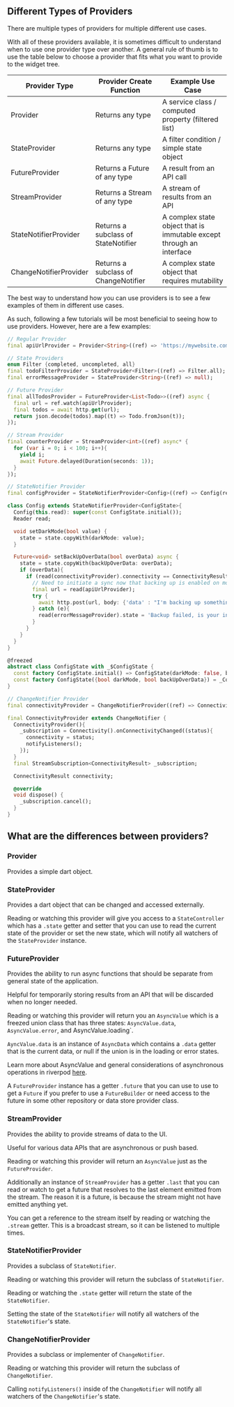 ## Different Types of Providers

There are multiple types of providers for multiple different use cases.

With all of these providers available, it is sometimes difficult to understand when to use one provider type over another.
A general rule of thumb is to use the table below to choose a provider that fits what you want to provide to the widget tree.

| Provider Type          | Provider Create Function             | Example Use Case                                                     |
| ---------------------- | ------------------------------------ | -------------------------------------------------------------------- |
| Provider               | Returns any type                     | A service class / computed property (filtered list)                  |
| StateProvider          | Returns any type                     | A filter condition / simple state object                             |
| FutureProvider         | Returns a Future of any type         | A result from an API call                                            |
| StreamProvider         | Returns a Stream of any type         | A stream of results from an API                                      |
| StateNotifierProvider  | Returns a subclass of StateNotifier  | A complex state object that is immutable except through an interface |
| ChangeNotifierProvider | Returns a subclass of ChangeNotifier | A complex state object that requires mutability                      |

The best way to understand how you can use providers is to see a few examples of them in different use cases.

As such, following a few tutorials will be most beneficial to seeing how to use providers. However, here are a few examples:

```dart
// Regular Provider
final apiUrlProvider = Provider<String>((ref) => 'https://mywebsite.com');

// State Providers
enum Filter {completed, uncompleted, all}
final todoFilterProvider = StateProvider<Filter>((ref) => Filter.all);
final errorMessageProvider = StateProvider<String>((ref) => null);

// Future Provider
final allTodosProvider = FutureProvider<List<Todo>>((ref) async {
  final url = ref.watch(apiUrlProvider);
  final todos = await http.get(url);
  return json.decode(todos).map((t) => Todo.fromJson(t));
});

// Stream Provider
final counterProvider = StreamProvider<int>((ref) async* {
  for (var i = 0; i < 100; i++){
    yield i;
    await Future.delayed(Duration(seconds: 1));
  }
});

// StateNotifier Provider
final configProvider = StateNotifierProvider<Config>((ref) => Config(ref.read));

class Config extends StateNotifierProvider<ConfigState>{
  Config(this.read): super(const ConfigState.initial());
  Reader read;

  void setDarkMode(bool value) {
    state = state.copyWith(darkMode: value);
  }

  Future<void> setBackUpOverData(bool overData) async {
    state = state.copyWith(backUpOverData: overData);
    if (overData){
      if (read(connectivityProvider).connectivity == ConnectivityResult.mobile){
        // Need to initiate a sync now that backing up is enabled on mobile network
        final url = read(apiUrlProvider);
        try {
          await http.post(url, body: {'data' : "I'm backing up something"});
        } catch (e){
          read(errorMessageProvider).state = 'Backup failed, is your internet enabled?';
        }
      }
    }
  }
}

@freezed
abstract class ConfigState with _$ConfigState {
  const factory ConfigState.initial() => ConfigState(darkMode: false, backUpOverData: false);
  const factory ConfigState({bool darkMode, bool backUpOverData}) = _ConfigState;
}

// ChangeNotifier Provider
final connectivityProvider = ChangeNotifierProvider((ref) => ConnectivityProvider());

final ConnectivityProvider extends ChangeNotifier {
  ConnectivityProvider(){
    _subscription = Connectivity().onConnectivityChanged((status){
      connectivity = status;
      notifyListeners();
    });
  }
  final StreamSubscription<ConnectivityResult> _subscription;

  ConnectivityResult connectivity;

  @override
  void dispose() {
    _subscription.cancel();
  }
}

```

## What are the differences between providers?

### Provider

Provides a simple dart object.

### StateProvider

Provides a dart object that can be changed and accessed externally.

Reading or watching this provider will give you access to a `StateController`
which has a `.state` getter and setter that you can use to read the current state of the
provider or set the new state, which will notify all watchers of the `StateProvider` instance.

### FutureProvider

Provides the ability to run async functions that should be separate from general state of the application.

Helpful for temporarily storing results from an API that will be discarded when no longer needed.

Reading or watching this provider will return you an `AsyncValue` which is a freezed union class
that has three states: `AsyncValue.data`, `AsyncValue.error`, and AsyncValue.loading`.

`AyncValue.data` is an instance of `AsyncData` which contains a `.data` getter that is the current data, or null if the union is in the loading or error states.

Learn more about AsyncValue and general considerations of asynchronous operations in riverpod [here](/docs/concepts/asynchrony).

A `FutureProvider` instance has a getter `.future` that you can use to use to get a `Future` if you prefer to use a `FutureBuilder`
or need access to the future in some other repository or data store provider class.

### StreamProvider

Provides the ability to provide streams of data to the UI.

Useful for various data APIs that are asynchronous or push based.

Reading or watching this provider will return an `AsyncValue` just as the `FutureProvider`.

Additionally an instance of `StreamProvider` has a getter `.last` that you can read or watch
to get a future that resolves to the last element emitted from the stream.
The reason it is a future, is because the stream might not have emitted anything yet.

You can get a reference to the stream itself by reading or watching the `.stream` getter. This is a
broadcast stream, so it can be listened to multiple times.

### StateNotifierProvider

Provides a subclass of `StateNotifier`.

Reading or watching this provider will return the subclass of `StateNotifier`.

Reading or watching the `.state` getter will return the state of the `StateNotifier`.

Setting the state of the `StateNotifier` will notify all watchers of the `StateNotifier`'s state.

### ChangeNotifierProvider

Provides a subclass or implementer of `ChangeNotifier`.

Reading or watching this provider will return the subclass of `ChangeNotifier`.

Calling `notifyListeners()` inside of the `ChangeNotifier` will notify all watchers of the `ChangeNotifier`'s state.
